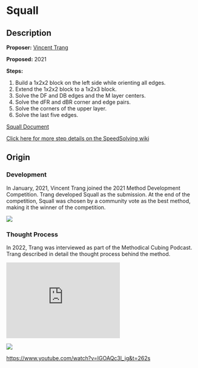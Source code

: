 # Squall

## Description

**Proposer:** [Vincent Trang](CubingContributors/MethodDevelopers.md#trang-vincent-trangium)

**Proposed:** 2021

**Steps:**

1. Build a 1x2x2 block on the left side while orienting all edges.
2. Extend the 1x2x2 block to a 1x2x3 block.
3. Solve the DF and DB edges and the M layer centers.
4. Solve the dFR and dBR corner and edge pairs.
5. Solve the corners of the upper layer.
6. Solve the last five edges.

[Squall Document](https://docs.google.com/document/d/1rO-Dm8XuzQnczST27E9XNHqDCVAB-9kl3IS_C2NIgtk/edit)

[Click here for more step details on the SpeedSolving wiki](https://www.speedsolving.com/wiki/index.php?title=Squall)

## Origin

### Development

In January, 2021, Vincent Trang joined the 2021 Method Development Competition. Trang developed Squall as the submission. At the end of the competition, Squall was chosen by a community vote as the best method, making it the winner of the competition.

![](img/Squall/Comp.png)

### Thought Process

In 2022, Trang was interviewed as part of the Methodical Cubing Podcast. Trang described in detail the thought process behind the method.

<iframe width="300" height="200" src="https://www.youtube.com/embed/IGOAQc3l_jg&t=262s" frameborder="0" allow="accelerometer; autoplay; encrypted-media; gyroscope; picture-in-picture" allowfullscreen></iframe>

![](https://youtu.be/IGOAQc3l_jg)

https://www.youtube.com/watch?v=IGOAQc3l_jg&t=262s